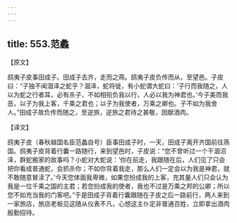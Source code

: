 ```yaml
---
---
---
```

title: 553.范蠡
---



【原文】

鸱夷子皮事田成子。田成子去齐，走而之燕。鸱夷子皮负传而从，至望邑。子皮曰：“子独不闻涸泽之蛇乎？涸泽，蛇将徙，有小蛇谓大蛇曰：‘子行而我随之，人以为蛇之行者耳，必有杀子，不如相衔负我以行，人必以我为神君也。’今子美而我恶，以子为我上客，千乘之君也；以子为我使者，万乘之卿也。子不如为我舍人。”田成子故负传而随之，至逆旅，逆旅之君待之甚敬，因献酒肉。

【译文】

鸱夷子皮（春秋越国名臣范蠡自号）臣事田成子时，一天，田成子离开齐国前往燕国。鸱夷子皮背着行囊一路随行，来到望邑时，子皮说：“您不曾听过一个干涸沼泽，群蛇搬家的故事吗？小蛇对大蛇说：‘你在前走，我跟随在后，人们见了只会把你看成普通蛇，会抓杀你；不如你背着我走，那么人们一定会以为我是神君，就不敢随意冒渎了。’今天您体面我卑微，如果您扮成我的上客，充其量人们只会认为我是一位千乘之国的主君；若您扮成我的使者，我也不过是万乘之邦的公卿；所以您不如充当我的门客吧。”于是田成子背着行囊跟随在子皮之后一路前行，两人来到一家旅店，旅店老板见这随从仪表不凡，心想这主仆定非普通百姓，立即拿出酒肉殷勤招待。
